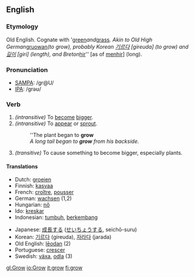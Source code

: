==English==
=== Etymology ===
Old English. Cognate with '[[green]]'' and ''[[grass]]''. Akin to Old High German ''[[gruowan]]'' (to grow), probably Korean [[기르다]] [gireuda] (to grow) and [[길이]] [giri] (length), and Breton ''[[hir]]'' [as of [[menhir]]] (long).

=== Pronunciation ===
*[[w:SAMPA|SAMPA]]: /gr@U/
*[[w:IPA|IPA]]: /ɡrəʊ/

===Verb===
{{irregverb|'''to grow'''|'''[[grows]]'''|'''[[grew]]'''|'''[[grown]]'''|'''[[growing]]'''}}

#''(intransitive)'' To [[become]] [[bigger]].
#''(intransitive)'' To [[appear]] or [[sprout]].
#:''The plant began to '''grow'''
#:''A long tail began to '''grow''' from his backside.''
#''(transitive)'' To cause something to become bigger, especially plants.

==== Translations ====
{{top}}
*Dutch: [[groeien]]
*Finnish: [[kasvaa]]
*French: [[croître]], [[pousser]]
*German: [[wachsen]] (1,2)
*Hungarian: [[nő]]
*Ido: [[kreskar]]
*Indonesian: [[tumbuh]], [[kembang|berkembang]]
{{mid}}
*Japanese: [[成長]]する ([[せいちょう]]する, seichō-suru)
*Korean: [[기르다]] (gireuda), [[자라다]] (jarada)  
*Old English: [[leodan|lēodan]] (2)
*Portuguese: [[crescer]]
*Swedish: [[växa]], [[odla]] (3)
{{bottom}}


[[gl:Grow]]
[[io:Grow]]
[[it:grow]]
[[fi:grow]]